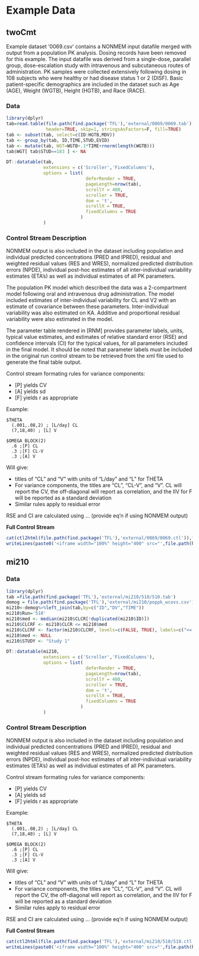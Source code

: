 # Example Data
## twoCmt
Example dataset '0069.csv' contains a NONMEM input datafile merged with output from a population PK analysis. 
Dosing records have been removed for this example.  The input datafile was derived from a single-dose, parallel group, dose-escalation study with intravenous and subcutaneous routes of administration.  PK samples were collected extensively following dosing in 108 subjects who were healthy or had disease status 1 or 2 (DISF).  Basic patient-specific demographics are included in the dataset such as Age (AGE), Weight (WGTB), Height (HGTB), and Race (RACE).

### Data

```r
library(dplyr)
tab=read.table(file.path(find.package('TFL'),'external/0069/0069.tab'),
               header=TRUE, skip=1, stringsAsFactors=F, fill=TRUE)
tab <- subset(tab, select=c(ID:HGTB,MDV))
tab <- group_by(tab, ID,TIME,STUD,EVID)
tab <- mutate(tab, WGT=WGTB+.1*TIME+rnorm(length(WGTB)))
tab$WGT[ tab$STUD==183 ] <- NA
```

```r
DT::datatable(tab,
              extensions = c('Scroller','FixedColumns'), 
              options = list(
                              deferRender = TRUE,
                              pageLength=nrow(tab),
                              scrollY = 400,
                              scroller = TRUE,
                              dom = 't',
                              scrollX = TRUE,
                              fixedColumns = TRUE
                            )
              )
```


### Control Stream Description
NONMEM output is also included in the dataset including population and individual predicted concentrations (PRED and IPRED), residual and weighted residual values (RES and WRES), normalized predicted distribution errors (NPDE), individual post-hoc estimates of all inter-individual variability estimates (ETA's) as well as individual estimates of all PK parameters.

The population PK model which described the data was a 2-compartment model following oral and intravenous drug administration.  The model included estimates of inter-individual variability for CL and V2 with an estimate of covariance between these parameters. Inter-individual variability was also estimated on KA.  Additive and proportional residual variability were also estimated in the model.

The parameter table rendered in [RNM] provides parameter labels, units, typical value estimates, and estimates of relative standard error (RSE) and confidence intervals (CI) for the typical values, for all parameters included in the final model.  It should be noted that parameter labels must be included in the original run control stream to be retrieved from the xml file used to generate the final table output.  

Control stream formating rules for variance components:

  - [P] yields CV
  - [A] yields sd
  - [F] yields r as appropriate

Example: 

```
$THETA 
  (.001,.08,2) ; [L/day] CL
  (7,18,40) ; [L] V

$OMEGA BLOCK(2) 
  .6 ;[P] CL 
  .3 ;[F] CL-V
  .3 ;[A] V
```

Will give:

  - titles of “CL” and “V” with units of “L/day” and “L” for THETA
  - For variance components, the titles are “CL”, “CL-V”, and “V”.  CL will report the CV, the off-diagonal will report as correlation, and the IIV for F will be reported as a standard deviation
  - Similar rules apply to residual error

RSE and CI are calculated using ... (provide eq'n if using NONMEM output)

**Full Control Stream**
```r
cat(ctl2html(file.path(find.package('TFL'),'external/0069/0069.ctl')),file=file.path(hlp.dir,'twoCmtCTL.html'),sep='\n')
writeLines(paste0('<iframe width="100%" height="400" src="',file.path(hlp.dir,'twoCmtCTL.html'),'" allowfullscreen></iframe>'))
```

## mi210

### Data
```r
library(dplyr)
tab =file.path(find.package('TFL'),'external/mi210/510/510.tab')
demog = file.path(find.package('TFL'),'external/mi210/poppk_wcovs.csv')
mi210<-demog%>%left_join(tab,by=c("ID","DV","TIME"))
mi210$Run='510'
mi210$med <- median(mi210$CLCR[!duplicated(mi210$ID)])
mi210$CLCRF <- mi210$CLCR <= mi210$med
mi210$CLCRF <- factor(mi210$CLCRF, levels=c(FALSE, TRUE), labels=c("<= med", "> med"))
mi210$med <- NULL
mi210$STUDY <- "Study 1"
```

```r
DT::datatable(mi210,
              extensions = c('Scroller','FixedColumns'), 
              options = list(
                              deferRender = TRUE,
                              pageLength=nrow(tab),
                              scrollY = 400,
                              scroller = TRUE,
                              dom = 't',
                              scrollX = TRUE,
                              fixedColumns = TRUE
                            )
              )
```


### Control Stream Description
NONMEM output is also included in the dataset including population and individual predicted concentrations (PRED and IPRED), residual and weighted residual values (RES and WRES), normalized predicted distribution errors (NPDE), individual post-hoc estimates of all inter-individual variability estimates (ETA's) as well as individual estimates of all PK parameters.

Control stream formating rules for variance components:

  - [P] yields CV
  - [A] yields sd
  - [F] yields r as appropriate

Example: 

```
$THETA 
  (.001,.08,2) ; [L/day] CL
  (7,18,40) ; [L] V

$OMEGA BLOCK(2) 
  .6 ;[P] CL 
  .3 ;[F] CL-V
  .3 ;[A] V
```

Will give:

  - titles of “CL” and “V” with units of “L/day” and “L” for THETA
  - For variance components, the titles are “CL”, “CL-V”, and “V”.  CL will report the CV, the off-diagonal will report as correlation, and the IIV for F will be reported as a standard deviation
  - Similar rules apply to residual error

RSE and CI are calculated using ... (provide eq'n if using NONMEM output)

**Full Control Stream**
```r
cat(ctl2html(file.path(find.package('TFL'),'external/mi210/510/510.ctl')),file=file.path(hlp.dir,'mi210CTL.html'),sep='\n')
writeLines(paste0('<iframe width="100%" height="400" src="',file.path(hlp.dir,'mi210CTL.html'),'" allowfullscreen></iframe>'))
```